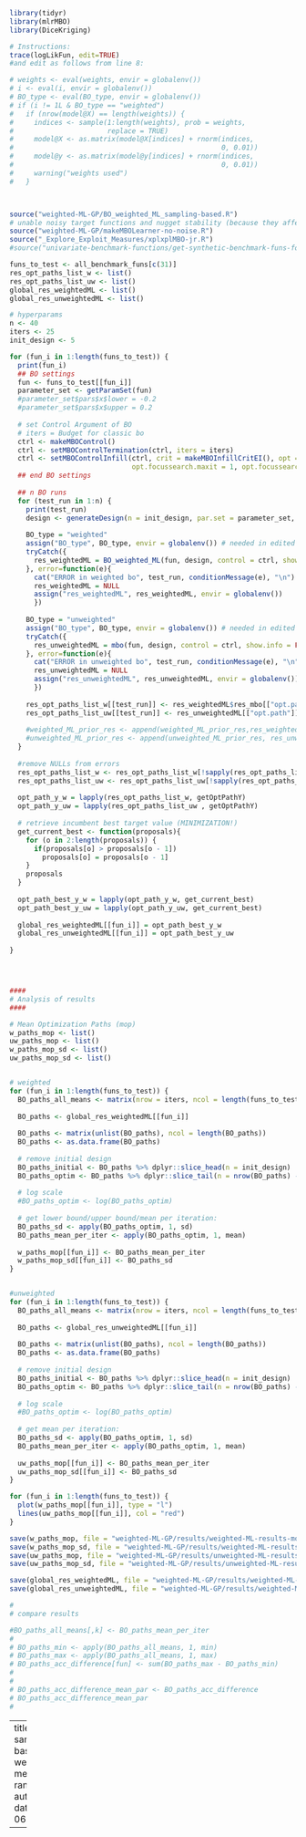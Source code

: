 
```r
library(tidyr)
library(mlrMBO)
library(DiceKriging)

# Instructions: 
trace(logLikFun, edit=TRUE)
#and edit as follows from line 8:

# weights <- eval(weights, envir = globalenv())
# i <- eval(i, envir = globalenv())
# BO_type <- eval(BO_type, envir = globalenv())
# if (i != 1L & BO_type == "weighted")
#   if (nrow(model@X) == length(weights)) {
#     indices <- sample(1:length(weights), prob = weights,
#                       replace = TRUE)
#     model@X <- as.matrix(model@X[indices] + rnorm(indices,
#                                                   0, 0.01))
#     model@y <- as.matrix(model@y[indices] + rnorm(indices,
#                                                   0, 0.01))
#     warning("weights used")
#   }



source("weighted-ML-GP/BO_weighted_ML_sampling-based.R")
# unable noisy target functions and nugget stability (because they affect the usage of loglikfun heavily)
source("weighted-ML-GP/makeMBOLearner-no-noise.R")
source("_Explore_Exploit_Measures/xplxplMBO-jr.R")
#source("univariate-benchmark-functions/get-synthetic-benchmark-funs-for-minimization.R")

funs_to_test <- all_benchmark_funs[c(31)]
res_opt_paths_list_w <- list()
res_opt_paths_list_uw <- list()
global_res_weightedML <- list()
global_res_unweightedML <- list()

# hyperparams
n <- 40
iters <- 25
init_design <- 5

for (fun_i in 1:length(funs_to_test)) {
  print(fun_i)
  ## BO settings
  fun <- funs_to_test[[fun_i]]
  parameter_set <- getParamSet(fun)
  #parameter_set$pars$x$lower = -0.2
  #parameter_set$pars$x$upper = 0.2
  
  # set Control Argument of BO 
  # iters = Budget for classic bo
  ctrl <- makeMBOControl()
  ctrl <- setMBOControlTermination(ctrl, iters = iters)
  ctrl <- setMBOControlInfill(ctrl, crit = makeMBOInfillCritEI(), opt = "focussearch",
                              opt.focussearch.maxit = 1, opt.focussearch.points = 1000) # de facto random search
  ## end BO settings
  
  ## n BO runs
  for (test_run in 1:n) {
    print(test_run)
    design <- generateDesign(n = init_design, par.set = parameter_set, fun = lhs::randomLHS)
    
    BO_type = "weighted"
    assign("BO_type", BO_type, envir = globalenv()) # needed in edited version of loglikfun
    tryCatch({
      res_weightedML = BO_weighted_ML(fun, design, control = ctrl, show.info = FALSE)
    }, error=function(e){
      cat("ERROR in weighted bo", test_run, conditionMessage(e), "\n")
      res_weightedML = NULL
      assign("res_weightedML", res_weightedML, envir = globalenv()) 
      })
    
    BO_type = "unweighted"
    assign("BO_type", BO_type, envir = globalenv()) # needed in edited version of loglikfun
    tryCatch({
      res_unweightedML = mbo(fun, design, control = ctrl, show.info = FALSE)
    }, error=function(e){
      cat("ERROR in unweighted bo", test_run, conditionMessage(e), "\n")
      res_unweightedML = NULL
      assign("res_unweightedML", res_unweightedML, envir = globalenv()) 
      })
    
    res_opt_paths_list_w[[test_run]] <- res_weightedML$res_mbo[["opt.path"]]
    res_opt_paths_list_uw[[test_run]] <- res_unweightedML[["opt.path"]]
    
    #weighted_ML_prior_res <- append(weighted_ML_prior_res,res_weightedML$res_mbo$y )
    #unweighted_ML_prior_res <- append(unweighted_ML_prior_res, res_unweightedML$y)
  }
  
  #remove NULLs from errors
  res_opt_paths_list_w <- res_opt_paths_list_w[!sapply(res_opt_paths_list_w, is.null)]
  res_opt_paths_list_uw <- res_opt_paths_list_uw[!sapply(res_opt_paths_list_uw, is.null)]
  
  opt_path_y_w = lapply(res_opt_paths_list_w, getOptPathY)
  opt_path_y_uw = lapply(res_opt_paths_list_uw , getOptPathY)
  
  # retrieve incumbent best target value (MINIMIZATION!)
  get_current_best <- function(proposals){
    for (o in 2:length(proposals)) {
      if(proposals[o] > proposals[o - 1]) 
        proposals[o] = proposals[o - 1] 
    }
    proposals  
  }
  
  opt_path_best_y_w = lapply(opt_path_y_w, get_current_best)
  opt_path_best_y_uw = lapply(opt_path_y_uw, get_current_best)
  
  global_res_weightedML[[fun_i]] = opt_path_best_y_w
  global_res_unweightedML[[fun_i]] = opt_path_best_y_uw
  
}




####
# Analysis of results
####

# Mean Optimization Paths (mop)
w_paths_mop <- list()
uw_paths_mop <- list()
w_paths_mop_sd <- list()
uw_paths_mop_sd <- list()


# weighted 
for (fun_i in 1:length(funs_to_test)) {
  BO_paths_all_means <- matrix(nrow = iters, ncol = length(funs_to_test))
  
  BO_paths <- global_res_weightedML[[fun_i]]
  
  BO_paths <- matrix(unlist(BO_paths), ncol = length(BO_paths))
  BO_paths <- as.data.frame(BO_paths)
  
  # remove initial design
  BO_paths_initial <- BO_paths %>% dplyr::slice_head(n = init_design)
  BO_paths_optim <- BO_paths %>% dplyr::slice_tail(n = nrow(BO_paths) - init_design)
  
  # log scale
  #BO_paths_optim <- log(BO_paths_optim) 
  
  # get lower bound/upper bound/mean per iteration:
  BO_paths_sd <- apply(BO_paths_optim, 1, sd)
  BO_paths_mean_per_iter <- apply(BO_paths_optim, 1, mean)
  
  w_paths_mop[[fun_i]] <- BO_paths_mean_per_iter
  w_paths_mop_sd[[fun_i]] <- BO_paths_sd
}


#unweighted 
for (fun_i in 1:length(funs_to_test)) {
  BO_paths_all_means <- matrix(nrow = iters, ncol = length(funs_to_test))
  
  BO_paths <- global_res_unweightedML[[fun_i]]
  
  BO_paths <- matrix(unlist(BO_paths), ncol = length(BO_paths))
  BO_paths <- as.data.frame(BO_paths)
  
  # remove initial design
  BO_paths_initial <- BO_paths %>% dplyr::slice_head(n = init_design)
  BO_paths_optim <- BO_paths %>% dplyr::slice_tail(n = nrow(BO_paths) - init_design)
  
  # log scale
  #BO_paths_optim <- log(BO_paths_optim) 
  
  # get mean per iteration:
  BO_paths_sd <- apply(BO_paths_optim, 1, sd)
  BO_paths_mean_per_iter <- apply(BO_paths_optim, 1, mean)
  
  uw_paths_mop[[fun_i]] <- BO_paths_mean_per_iter
  uw_paths_mop_sd[[fun_i]] <- BO_paths_sd
}

for (fun_i in 1:length(funs_to_test)) {
  plot(w_paths_mop[[fun_i]], type = "l")
  lines(uw_paths_mop[[fun_i]], col = "red")
}

save(w_paths_mop, file = "weighted-ML-GP/results/weighted-ML-results-mop-n-100-iters-20-ninit-4-mexican-hat-rs")
save(w_paths_mop_sd, file = "weighted-ML-GP/results/weighted-ML-results-mop-sd-n-100-iters-20-ninit-4-mexican-hat-rs")
save(uw_paths_mop, file = "weighted-ML-GP/results/unweighted-ML-results-mop-n-100-iters-20-ninit-4-mexican-hat-rs")
save(uw_paths_mop_sd, file = "weighted-ML-GP/results/unweighted-ML-results-mop-sd-n-100-iters-20-ninit-4-mexican-hat-rs")

save(global_res_weightedML, file = "weighted-ML-GP/results/weighted-ML-results-global-n-100-iters-20-ninit-4-mexican-hat-rs")
save(global_res_unweightedML, file = "weighted-ML-GP/results/weighted-ML-results-global-n-100-iters-20-ninit-4-mexican-hat-rs")

#     
# compare results

#BO_paths_all_means[,k] <- BO_paths_mean_per_iter
#   
# BO_paths_min <- apply(BO_paths_all_means, 1, min)
# BO_paths_max <- apply(BO_paths_all_means, 1, max)
# BO_paths_acc_difference[fun] <- sum(BO_paths_max - BO_paths_min)
# 
# 
# BO_paths_acc_difference_mean_par <- BO_paths_acc_difference
# BO_paths_acc_difference_mean_par
# 
```



---
title: test-sampling-based-weightedML-mexican-hat-randomsearch.R
author: ru87cir2
date: '2021-06-26'

---
